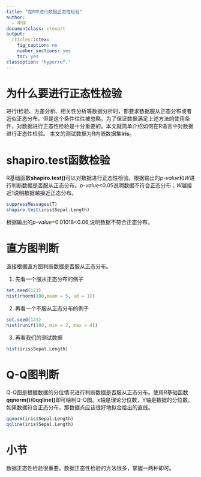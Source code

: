 ```yaml
---
title: "在R中进行数据正态性检验"
author:
  - 李详
documentclass: ctexart
output:
  rticles::ctex:
    fig_caption: no
    number_sections: yes
    toc: yes
classoption: "hyperref,"
---
```


# 为什么要进行正态性检验

进行*t*检验、方差分析、相关性分析等数据分析时，都要求数据服从正态分布或者近似正态分布。但是这个条件往往被忽略。为了保证数据满足上述方法的使用条件，对数据进行正态性检验是十分重要的。本文就简单介绍如何在R语言中对数据进行正态性检验。
本文的测试数据为R内嵌数据集**iris**。

# shapiro.test函数检验

R基础函数**shapiro.test()**可以对数据进行正态性检验。根据输出的*p-value*和*W*进行判断数据是否服从正态分布。*p-value*<0.05说明数据不符合正态分布；*W*越接近1说明数据越接近正态分布。

```r
suppressMessages(T)
shapiro.test(iris$Sepal.Length)
```

根据输出的*p-value*=0.01018<0.06,说明数据不符合正态分布。

# 直方图判断

直接根据直方图判断数据是否服从正态分布。

1. 先看一个服从正态分布的例子
```r
set.seed(123)
hist(rnorm(100,mean = 5, sd = 1))
```

2. 再看一个不服从正态分布的例子
```r
set.seed(123)
hist(runif(100, min = 2, max = 4))
```

3. 再看我们的测试数据
```r
hist(iris$Sepal.Length)
```

# Q-Q图判断

Q-Q图是根据数据的分位情况进行判断数据是否服从正态分布。使用R基础函数**qqnorm()**和**qqline()**即可绘制Q-Q图。x轴是理论分位数，Y轴是数据的分位数。如果数据符合正态分布，那数据点应该很好地拟合给出的直线。
```r
qqnorm(iris$Sepal.Length)
qqline(iris$Sepal.Length)
```

# 小节
数据正态性检验很重要。数据正态性检验的方法很多，掌握一两种即可。



